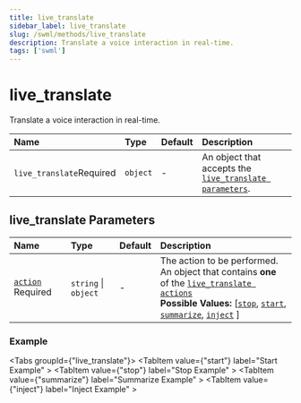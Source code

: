 ```yaml
---
title: live_translate
sidebar_label: live_translate
slug: /swml/methods/live_translate
description: Translate a voice interaction in real-time.
tags: ['swml']
---
```



# live_translate

Translate a voice interaction in real-time.


| Name                                                           | Type     | Default | Description                                                                           |
|:---------------------------------------------------------------|:---------|:--------|:--------------------------------------------------------------------------------------|
| `live_translate`<span className="required-arg">Required</span> | `object` | -       | An object that accepts the [`live_translate parameters`](#live_translate-parameters). |

## **live_translate Parameters**

| Name                                                                                           | Type                 | Default | Description                                                                                                                                                                                                                                                                                                                                                                       |
|:-----------------------------------------------------------------------------------------------|:---------------------|:--------|:----------------------------------------------------------------------------------------------------------------------------------------------------------------------------------------------------------------------------------------------------------------------------------------------------------------------------------------------------------------------------------|
| [`action`](/swml/methods/live_translate/action) <span className="required-arg">Required</span> | `string` \| `object` | -       | The action to be performed.<br/>An object that contains **one** of the [`live_translate actions`](./action/index.mdx)<br />**Possible Values:** [[`stop`](/swml/methods/live_translate/action/stop), [`start`](/swml/methods/live_translate/action/start), [`summarize`](/swml/methods/live_translate/action/summarize), [`inject`](/swml/methods/live_translate/action/inject) ] |


### **Example**


<Tabs groupId={"live_translate"}>
  <TabItem value={"start"} label="Start Example" >
    <StartExample />
  </TabItem>
  <TabItem value={"stop"} label="Stop Example" >
    <StopExample />
  </TabItem>
  <TabItem value={"summarize"} label="Summarize Example" >
    <SummarizeExample />
  </TabItem>
  <TabItem value={"inject"} label="Inject Example" >
    <InjectExample />
  </TabItem>
</Tabs>


